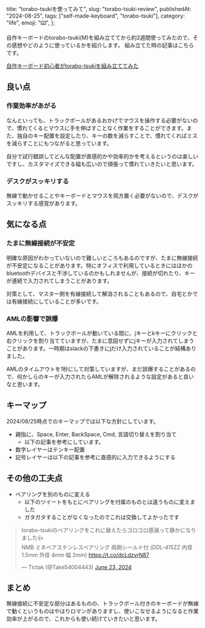 
  title: "torabo-tsukiを使ってみて",
  slug: "torabo-tsuki-review",
  publishedAt: "2024-08-25",
  tags: ["self-made-keyboard", "torabo-tsuki"],
  category: "life",
  emoji: "⌨️",
};

自作キーボードのtorabo-tsuki(M)を組み立ててから約2週間使ってみたので、その感想やどのように使っているかを紹介します。
組み立てた時の記事はこちらです。

[自作キーボード初心者がtorabo-tsukiを組み立ててみた](/blog/build-torabo-tsuki)

## 良い点

### 作業効率があがる

なんといっても、トラックボールがあるおかげでマウスを操作する必要がないので、慣れてくるとマウスに手を伸ばすことなく作業をすることができます。また、独自のキー配置を設定したり、キーの数を減らすことで、慣れてくればミスを減らすことにもつながると思っています。

自分で試行錯誤してどんな配置が直感的かや効率的かを考えるというのは楽しいですし、カスタマイズできる幅も広いので頑張って慣れていきたいと思います。

### デスクがスッキリする

無線で動かせることやキーボードとマウスを両方置く必要がないので、デスクがスッキリする感覚があります。

## 気になる点

### たまに無線接続が不安定

明確な原因がわかっていないので難しいところもあるのですが、たまに無線接続が不安定になることがあります。特にオフィスで利用しているときにはほかのbluetoothデバイスと干渉しているのかもしれませんが、接続が切れたり、キーが連続で入力されてしまうことがあります。

対策として、マスター側を有線接続して解消されることもあるので、自宅とかでは有線接続にしていることが多いです。

### AMLの影響で誤爆

AMLを利用して、トラックボールが動いている間に、jキーとkキーにクリックと右クリックを割り当てていますが、たまに意図せずにjキーが入力されてしまうことがあります。一時期はslackの下書きにjだけ入力されていることが結構ありました。

AMLのタイムアウトを1秒にして対策していますが、まだ誤爆することがあるので、何かしらのキーが入力されたらAMLが解除されるような設定があると良いなと思います。

## キーマップ

2024/08/25時点でのキーマップでは以下な方針にしています。

- 親指に、Space, Enter, BackSpace, Cmd, 言語切り替えを割り当て
  - 以下の記事を参考にしています。
    <ContentLinkCard url="https://qiita.com/YUM_3/items/921bd8b4bce269cb0cc7" />
- 数字レイヤーはテンキー配置
- 記号レイヤーは以下の記事を参考に直感的に入力できるようにする
  <ContentLinkCard url="https://qiita.com/rall_alice/items/1c5cafc15dc8a7ad6236" />

## その他の工夫点

- ベアリングを別のものに変える
  - 以下のツイートをもとにベアリングを付属のものとは違うものに変えました
  - ガタガタすることがなくなったのでこれは交換してよかったです

<div className="flex justify-center">

<blockquote class="twitter-tweet"><p lang="ja" dir="ltr">torabo-tsukiのベアリングをこれに替えたらゴロゴロ感減って静かになりました👍<br />NMB ミネベアステンレスベアリング 両側シールド付 (DDL-415ZZ 内径 1.5mm 外径 4mm 幅 2mm) <a href="https://t.co/dcLdzvrN87">https://t.co/dcLdzvrN87</a></p>&mdash; Tictak (@Take54004443) <a href="https://twitter.com/Take54004443/status/1804773815450538186?ref_src=twsrc%5Etfw">June 23, 2024</a></blockquote> <script async src="https://platform.twitter.com/widgets.js" charset="utf-8"></script>

</div>

## まとめ

無線接続に不安定な部分はあるものの、トラックボール付きのキーボードが無線で動くというものはやはりロマンがありますし、使いこなせるようになると作業効率が上がるので、これからも使い続けていきたいと思います。
